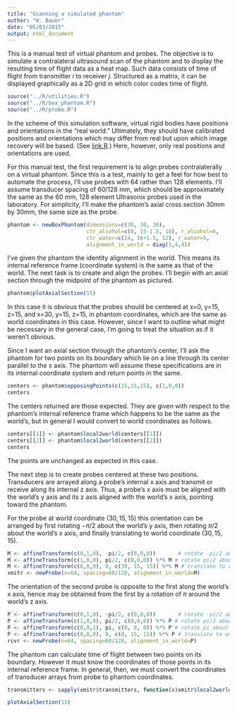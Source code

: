 ```yaml
---
title: "Scanning a simulated phantom"
author: "W. Bauer"
date: "05/03/2015"
output: html_document
---
```


This is a manual test of virtual phantom and probes. The objective is to simulate a contralateral ultrasound scan of the phantom and to display the resulting time of flight data as a heat map. Such data consists of time of flight from transmitter $i$ to receiver $j$. Structured as a matrix, it can be displayed graphically as a 2D grid in which color codes time of flight.

```r
source("../R/utilities.R")
source("../R/box_phantom.R")
source("../R/probe.R")
```

In the scheme of this simulation software, virtual rigid bodies have positions and orientations in the "real world." Ultimately, they should have calibrated positions and orientations which may differ from real but upon which image recovery will be based. (See [link.R](../R/link.R).) Here, however, only real positions and orientations are used.

For this manual test, the first requirement is to align probes contralaterally on a virtual phantom. Since this is a test, mainly to get a feel for how best to automate the process, I'll use probes with 64 rather than 128 elements. I'll assume transducer spacing of 60/128 mm, which should be approximately the same as the 60 mm, 128 element Ultrasonix probes used in the laboratory. For simplicity, I'll make the phantom's axial cross section 30mm by 30mm, the same size as the probe.

```r
phantom <- newBoxPhantom(dimensions=c(30, 30, 30), 
                         ctr_alcohol=c(8, 15-1.5, 18), r_alcohol=6, 
                         ctr_water=c(24, 16+1.5, 12), r_water=5,
                         alignment_in_world = diag(1,4,4))
```

I've given the phantom the identity alignment in the world. This means its internal reference frame (coordinate system) is the same as that of the world. The next task is to create and align the probes. I'll begin with an axial section through the midpoint of the phantom as pictured.

```r
phantom$plotAxialSection(15)
```

In this case it is obvious that the probes should be centered at x=0, y=15, z=15, and x=30, y=15, z=15, in phantom coordinates, which are the same as world coordinates in this case. However, since I want to outline what might be necessary in the general case, I'm going to treat the situation as if it weren't obvious.

Since I want an axial section through the phantom's center, I'll ask the phantom for two points on its boundary which lie on a line through its center parallel to the x axis. The phantom will assume these specifications are in its internal coordinate system and return points in the same.

```r
centers <- phantom$opposingPoints(c(15,15,15), c(1,0,0))
centers
```

The centers returned are those expected. They are given with respect to the phantom's internal reference frame which happens to be the same as the world's, but in general I would convert to world coordinates as follows.

```r
centers[[1]] <- phantom$local2world(centers[[1]])
centers[[2]] <- phantom$local2world(centers[[2]])
centers
```

The points are unchanged as expected in this case.

The next step is to create probes centered at these two positions. Transducers are arrayed along a probe's internal x axis and transmit or receive along its internal z axis. Thus, a probe's x axis must be aligned with the world's y axis and its z axis aligned with the world's x axis, pointing toward the phantom.

For the probe at world coordinate $(30, 15, 15)$ this orientation can be arranged by first rotating $-\pi/2$ about the world's y axis, then rotating $\pi/2$ about the world's x axis, and finally translating to world coordinate $(30, 15, 15)$.

```r
M <- affineTransform(c(0,1,0), -pi/2, c(0,0,0))       # rotate -pi/2 about world y
M <- affineTransform(c(1,0,0), pi/2, c(0,0,0)) %*% M # rotate pi/2 about world x
M <- affineTransform(c(0,0,0), 0, c(30, 15, 15)) %*% M # translate to world (30, 15, 15)
xmitr <- newProbe(n=64, spacing=60/128, alignment_in_world=M)
```

The orientation of the second probe is opposite to the first along the world's x axis, hence may be obtained from the first by a rotation of $\pi$ around the world's z axis.

```r
P <- affineTransform(c(0,1,0), -pi/2, c(0,0,0))       # rotate -pi/2 about world y
P <- affineTransform(c(1,0,0), pi/2, c(0,0,0)) %*% P # rotate pi/2 about world x
P <- affineTransform(c(0,0,1), pi, c(0, 0, 0)) %*% P # rotate pi about world z
P <- affineTransform(c(0,0,0), 0, c(0, 15, 15)) %*% P # translate to world (0, 15, 15)
rcvr <- newProbe(n=64, spacing=60/128, alignment_in_world=P)
```

The phantom can calculate time of flight between two points on its boundary. However it must know the coordinates of those points in its internal reference frame. In general, then, we must convert the coordinates of transducer arrays from probe to phantom coordinates.

```r
transmitters <- sapply(xmitr$transmitters, function(x)xmitr$local2world(c(x, 0, 0)))
```




```r
plotAxialSection(15)

```

